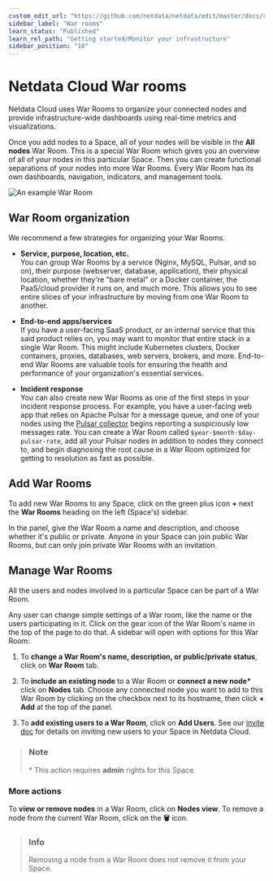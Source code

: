 ```yaml
---
custom_edit_url: "https://github.com/netdata/netdata/edit/master/docs/cloud/war-rooms.md"
sidebar_label: "War rooms"
learn_status: "Published"
learn_rel_path: "Getting started/Monitor your infrastructure"
sidebar_position: "10"
---
```

# Netdata Cloud War rooms

Netdata Cloud uses War Rooms to organize your connected nodes and provide infrastructure-wide dashboards using real-time metrics and visualizations.

Once you add nodes to a Space, all of your nodes will be visible in the **All nodes** War Room. This is a special War Room
which gives you an overview of all of your nodes in this particular Space. Then you can create functional separations of
your nodes into more War Rooms. Every War Room has its own dashboards, navigation, indicators, and management tools.

![An example War Room](https://user-images.githubusercontent.com/43294513/225355998-f16730ba-06d4-4953-8fd3-f1c2751e102d.png)

## War Room organization

We recommend a few strategies for organizing your War Rooms.

- **Service, purpose, location, etc.**  
   You can group War Rooms by a service (Nginx, MySQL, Pulsar, and so on), their purpose (webserver, database, application), their physical location, whether they're "bare metal" or a Docker container, the PaaS/cloud provider it runs on, and much more.
   This allows you to see entire slices of your infrastructure by moving from one War Room to another.

- **End-to-end apps/services**  
  If you have a user-facing SaaS product, or an internal service that this said product relies on, you may want to monitor that entire stack in a single War Room. This might include Kubernetes clusters, Docker containers, proxies, databases, web servers, brokers, and more.
  End-to-end War Rooms are valuable tools for ensuring the health and performance of your organization's essential services.

- **Incident response**  
  You can also create new War Rooms as one of the first steps in your incident response process.
   For example, you have a user-facing web app that relies on Apache Pulsar for a message queue, and one of your nodes using the [Pulsar collector](/docs/data-collection/monitor-anything/Message%20Brokers/Pulsar) begins reporting a suspiciously low messages rate.
   You can create a War Room called `$year-$month-$day-pulsar-rate`, add all your Pulsar nodes in addition to nodes they connect to, and begin diagnosing the root cause in a War Room optimized for getting to resolution as fast as possible.

## Add War Rooms

To add new War Rooms to any Space, click on the green plus icon **+** next the **War Rooms** heading on the left (Space's) sidebar.

In the panel, give the War Room a name and description, and choose whether it's public or private.
Anyone in your Space can join public War Rooms, but can only join private War Rooms with an invitation.

## Manage War Rooms

All the users and nodes involved in a particular Space can be part of a War Room.

Any user can change simple settings of a War room, like the name or the users participating in it.
Click on the gear icon of the War Room's name in the top of the page to do that. A sidebar will open with options for this War Room:

1. To **change a War Room's name, description, or public/private status**, click on **War Room** tab.

2. To **include an existing node** to a War Room or **connect a new node\*** click on **Nodes** tab. Choose any connected node you want to add to this War Room by clicking on the checkbox next to its hostname, then click **+ Add** at the top of the panel.

3. To **add existing users to a War Room**, click on **Add Users**.
   See our [invite doc](/docs/getting-started/monitor-your-infrastructure/invite-your-team) for details on inviting new users to your Space in Netdata Cloud.

> ### Note
>
>\* This action requires **admin** rights for this Space

### More actions

To **view or remove nodes** in a War Room, click on **Nodes view**. To remove a node from the current War Room, click on
the **🗑** icon.

> ### Info
>
> Removing a node from a War Room does not remove it from your Space.
